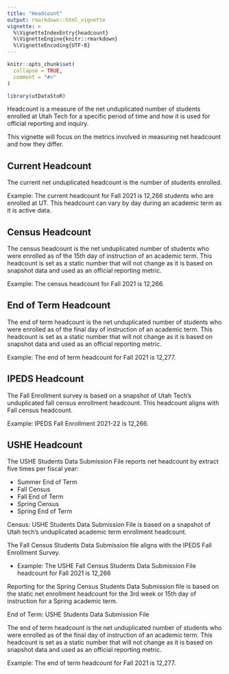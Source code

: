 ```yaml
---
title: "Headcount"
output: rmarkdown::html_vignette
vignette: >
  %\VignetteIndexEntry{headcount}
  %\VignetteEngine{knitr::rmarkdown}
  %\VignetteEncoding{UTF-8}
---
```


```r
knitr::opts_chunk$set(
  collapse = TRUE,
  comment = "#>"
)
```

```r
library(utDataStoR)
```

Headcount is a measure of the net unduplicated number of students enrolled at Utah Tech for a specific period of time and how it is used for official reporting and inquiry.

This vignette will focus on the metrics involved in measuring net headcount and how they differ.

## Current Headcount

The current net unduplicated headcount is the number of students enrolled. 

Example: The current headcount for Fall 2021 is 12,266 students who are enrolled at UT. This headcount can vary by day during an academic term as it is active data.

## Census Headcount

The census headcount is the net unduplicated number of students who were enrolled as of the 15th day of instruction of an academic term. This headcount is set as a static number that will not change as it is based on snapshot data and used as an official reporting metric.

Example: The census headcount for Fall 2021 is 12,266.

## End of Term Headcount

The end of term headcount is the net unduplicated number of students who were enrolled as of the final day of instruction of an academic term. This headcount is set as a static number that will not change as it is based on snapshot data and used as an official reporting metric.

Example: The end of term headcount for Fall 2021 is 12,277.

## IPEDS Headcount

The Fall Enrollment survey is based on a snapshot of Utah Tech's unduplicated fall census enrollment headcount. This headcount aligns with Fall census headcount.

Example: IPEDS Fall Enrollment 2021-22 is 12,266. 


## USHE Headcount

The USHE Students Data Submission File reports net headcount by extract five times per fiscal year:

- Summer End of Term
- Fall Census 
- Fall End of Term
- Spring Census
- Spring End of Term

Census: USHE Students Data Submission File is based on a snapshot of Utah tech's unduplicated academic term enrollment headcount. 

The Fall Census Students Data Submission file aligns with the IPEDS Fall Enrollment Survey. 

- Example: The USHE Fall Census Students Data Submission File headcount for Fall 2021 is 12,266

Reporting for the Spring Census Students Data Submission file is based on the static net enrollment headcount for the 3rd week or 15th day of instruction for a Spring academic term.

End of Term: USHE Students Data Submission File

The end of term headcount is the net unduplicated number of students who were enrolled as of the final day of instruction of an academic term. This headcount is set as a static number that will not change as it is based on snapshot data and used as an official reporting metric.

Example: The end of term headcount for Fall 2021 is 12,277.


